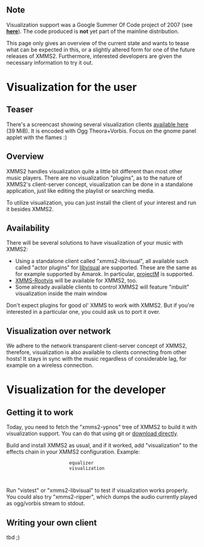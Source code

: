 == Note ==

Visualization support was a Google Summer Of Code project of 2007 (see '''[[Summer_of_Code_2007/Visualization|here]]'''). The code produced is '''not''' yet part of the mainline distribution.

This page only gives an overview of the current state and wants to tease what can be expected in this, or a slightly altered form for one of the future releases of XMMS2. Furthermore, interested developers are given the necessary information to try it out.


= Visualization for the user =

== Teaser ==

There's a screencast showing several visualization clients [http://fopref.meinungsverstaerker.de/div/vis.ogg available here] (39 MiB). It is encoded with Ogg Theora+Vorbis. Focus on the gnome panel applet with the flames :)

== Overview ==

XMMS2 handles visualization quite a little bit different than most other music players. There are no visualization "plugins", as to the nature of XMMS2's client-server concept, visualization can be done in a standalone application, just like editing the playlist or searching media.

To utilize visualization, you can just install the client of your interest and run it besides XMMS2.

== Availability ==

There will be several solutions to have visualization of your music with XMMS2:

* Using a standalone client called "xmms2-libvisual", all available such called "actor plugins" for [http://localhost.nl/~synap/libvisual-wiki/index.php/Main_Page libvisual] are supported. These are the same as for example supported by Amarok. In particular, [http://xmms-projectm.sourceforge.net/ projectM] is supported.
* [http://fopref.meinungsverstaerker.de/xmms-rootvis/ XMMS-Rootvis] will be available for XMMS2, too.
* Some already available clients to control XMMS2 will feature "inbuilt" visualization inside the main window


Don't expect plugins for good ol' XMMS to work with XMMS2. But if you're interested in a particular one, you could ask us to port it over.

== Visualization over network ==

We adhere to the network transparent client-server concept of XMMS2, therefore, visualization is also available to clients connecting from other hosts! It stays in sync with the music regardless of considerable lag, for example on a wireless connection.

= Visualization for the developer =

== Getting it to work ==

Today, you need to fetch the "xmms2-ypnos" tree of XMMS2 to build it with visualization support. You can do that using git or [http://git.xmms.se/snapshot.cgi/xmms2-ypnos.git-snapshot-HEAD.tar.bz2 download directly].

Build and install XMMS2 as usual, and if it worked, add "visualization" to the effects chain in your XMMS2 configuration. Example:
        <section name="effect">
                <section name="order">
                        <property name="0">equalizer</property>
                        <property name="1">visualization</property>
                        <property name="2"></property>
                </section>
        </section>

Run "vistest" or "xmms2-libvisual" to test if visualization works properly. You could also try "xmms2-ripper", which dumps the audio currently played as ogg/vorbis stream to stdout.

== Writing your own client ==

tbd ;)